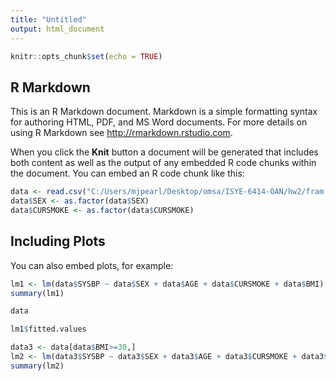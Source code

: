 ```yaml
---
title: "Untitled"
output: html_document
---
```


```r
knitr::opts_chunk$set(echo = TRUE)
```

## R Markdown

This is an R Markdown document. Markdown is a simple formatting syntax for authoring HTML, PDF, and MS Word documents. For more details on using R Markdown see <http://rmarkdown.rstudio.com>.

When you click the **Knit** button a document will be generated that includes both content as well as the output of any embedded R code chunks within the document. You can embed an R code chunk like this:

```r
data <- read.csv("C:/Users/mjpearl/Desktop/omsa/ISYE-6414-OAN/hw2/fram.csv", head = TRUE)
data$SEX <- as.factor(data$SEX)
data$CURSMOKE <- as.factor(data$CURSMOKE)
```

## Including Plots

You can also embed plots, for example:

```r
lm1 <- lm(data$SYSBP ~ data$SEX + data$AGE + data$CURSMOKE + data$BMI)
summary(lm1)
```
```r
data
```

```r
lm1$fitted.values
```

```r
data3 <- data[data$BMI>=30,]
lm2 <- lm(data3$SYSBP ~ data3$SEX + data3$AGE + data3$CURSMOKE + data3$BMI)
summary(lm2)
```
